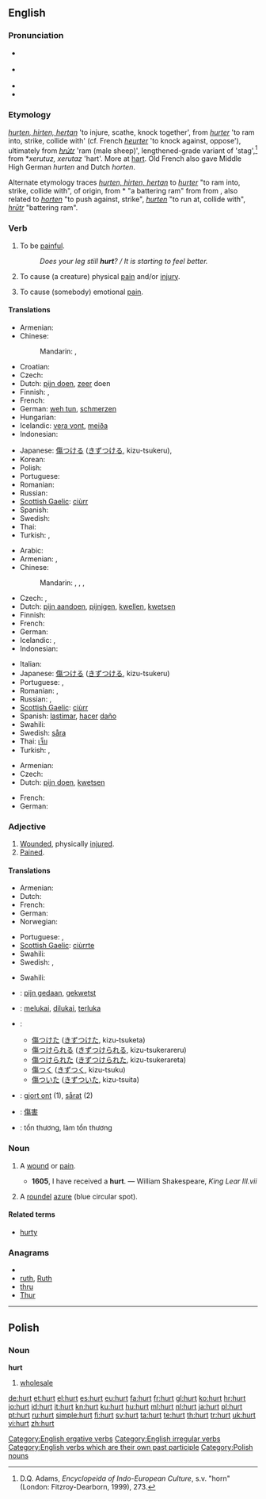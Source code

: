 {{wikipedia|dab=Hurt}}
==English==

===Pronunciation===
* {{a|RP}} {{IPA|/hɜːt/}}
* {{a|GenAm}} {{IPA|/hɝt/}}
* {{audio|en-us-hurt.ogg|Audio (US)}}
* {{rhymes|ɜː(r)t}}

===Etymology===
{{etyl|enm}} ''[[hurten#Middle English|hurten, hirten, hertan]]'' 'to injure, scathe, knock together', from {{etyl|xno}} ''[[hurter#Old French|hurter]]'' 'to ram into, strike, collide with' (cf. French ''[[heurter#French|heurter]]'' 'to knock against, oppose'), ultimately from {{etyl|non|-}} ''[[hrutr#Old Norse|hrútr]]'' 'ram (male sheep)', lengthened-grade variant of {{term|hjǫrtr|lang=non}} 'stag',<ref>D.Q. Adams, ''Encyclopeida of Indo-European Culture'', s.v. "horn" (London: Fitzroy-Dearborn, 1999), 273.</ref> from *''xerutuz, xerutaz'' 'hart'. More at [[hart]].
Old French also gave Middle High German ''hurten'' and Dutch ''horten''.

Alternate etymology traces {{etyl|enm}} ''[[hurten#Middle English|hurten, hirten, hertan]]'' to {{etyl|ONF.}} ''[[hurter#Old French|hurter]]'' "to ram into, strike, collide with", of {{etyl|gem}} origin, from {{etyl|frk}} *{{term||hūrt|lang=frk}} "a battering ram" from {{proto|Germanic|hrūtanan|to fall, beat|lang=en}} from {{proto|Indo-European|krow-|to fall, beat, break|lang=en}}, also related to {{etyl|nl|-}} ''[[horten#Dutch|horten]]'' "to push against, strike", {{etyl|gml|-}} ''[[hurten#Middle Low German|hurten]]'' "to run at, collide with", {{etyl|non|-}} ''[[hrutr#Old Norse|hrūtr]]'' "battering ram".

===Verb===
{{en-verb|hurts|hurting|hurt}}

# {{intransitive}} To be [[painful]].
#: ''Does your leg still '''hurt'''? / It is starting to feel better.''
# {{transitive}} To cause (a creature) physical [[pain]] and/or [[injury]].
# {{transitive}} To cause (somebody) emotional [[pain]].

====Translations====
{{trans-top|to be painful}}
* Armenian: {{t-|hy|ցավել|tr=c’avel}}
* Chinese:
*: Mandarin: {{qualifier|adjective}} {{t-|cmn|疼|tr=téng|sc=Hani}},  {{qualifier|adjective}} {{t-|cmn|痛|tr=tòng|sc=Hani}}
* Croatian: {{t+|hr|boljeti}}
* Czech: {{t-|cs|bolet}}
* Dutch: [[pijn doen]], [[zeer]] doen
* Finnish: {{t+|fi|sattua}}, {{t+|fi|koskea}}
* French: {{t+|fr|faire mal}}
* German: [[weh tun]], [[schmerzen]]
* Hungarian: {{t+|hu|fáj}}
* Icelandic: [[vera vont]], [[meiða]]
* Indonesian: {{t-|id|luka|alt=melukai|xs=Indonesian}}
{{trans-mid}}
* Japanese: [[傷つける]] ([[きずつける]], kizu-tsukeru),  {{qualifier|adjective}} {{t+|ja|痛い|tr=itai}}
* Korean: {{t+|ko|아프다|sc=Hang}}
* Polish: {{t+|pl|boleć}}
* Portuguese: {{t+|pt|doer}}
* Romanian: {{t+|ro|durea}}
* Russian: {{t+|ru|болеть|tr=bolét'}}
* [[Scottish Gaelic]]: [[ciùrr]]
* Spanish: {{t-|es|doler}}
* Swedish: {{t-|sv|göra ont}}
* Thai: {{t+|th|เจ็บ}}
* Turkish: {{t+|tr|ağrımak}}, {{t+|tr|acımak}}
{{trans-bottom}}

{{trans-top|to cause physical pain}}
* Arabic: {{t+|ar|جرح|tr=jaraHa}}
* Armenian: {{t|hy|ցավեցնել|tr=c’avec’nel}},  {{t|hy|վնասել|tr=vnasel}}
* Chinese:
*: Mandarin: {{t-|cmn|傷害|sc=Hani}},  {{t-|cmn|伤害|tr=shānghài|sc=Hani}},  {{t-|cmn|傷|sc=Hani}},  {{t-|cmn|伤|tr=shāng|sc=Hani}}
* Czech: {{t-|cs|ranit}}, {{t-|cs|poranit}}
* Dutch: [[pijn aandoen]], [[pijnigen]], [[kwellen]], [[kwetsen]]
* Finnish: {{t+|fi|satuttaa}}
* French: {{t+|fr|blesser}}
* German: {{t+|de|verletzen}}
* Icelandic: {{t-|is|særa}}, {{t-|is|meiða}}
* Indonesian: {{t-|id|luka|alt=melukai|xs=Indonesian}}
{{trans-mid}}
* Italian: {{t+|it|ferire}}
* Japanese: [[傷つける]] ([[きずつける]], kizu-tsukeru)
* Portuguese: {{t+|pt|ferir}},  {{t+|pt|machucar}}
* Romanian: {{t+|ro|răni}},  {{t-|ro|vătăma}}
* Russian: {{t|ru|причинять боль|tr=pričinját' bol'}},  {{t|ru|причинить боль|tr=pričinít' bol'}}
* [[Scottish Gaelic]]: [[ciùrr]]
* Spanish: [[lastimar]], [[hacer]] [[daño]]
* Swahili: {{t+|sw|kilemba|xs=Swahili}}
* Swedish: [[såra]]
* Thai: [[เจ็บ]]
* Turkish: {{t+|tr|acıtmak}}, {{t+|tr|ağrıtmak}}
{{trans-bottom}}

{{trans-top|to cause emotional pain}}
* Armenian: {{t|hy|ցավեցնել|tr=c’avec’nel}}
* Czech: {{t-|cs|ranit}}
* Dutch: [[pijn doen]], [[kwetsen]]
{{trans-mid}}
* French: {{t+|fr|faire mal}}
* German: {{t+|de|quälen}}
{{trans-bottom}}

<references/>

===Adjective===
{{infl|en|adjective}}

# [[wounded|Wounded]], physically [[injured]].
# [[pained|Pained]].

====Translations====
{{trans-top|wounded, injured}}
* Armenian: {{t|hy|վիրավոր|tr=viravor}}
* Dutch: {{t+|nl|gekwetst}}
* French: {{t+|fr|blessé}}
* German: {{t+|de|verletzt}}
* Norwegian: {{t-|no|skadet}}
{{trans-mid}}
* Portuguese: {{t+|pt|machucado}},  {{t|pt|ferido}}
* [[Scottish Gaelic]]: [[ciùrrte]]
* Swahili: {{t+|sw|kilemba|xs=Swahili}}
* Swedish: {{t|sv|skadad}},  {{t|sv|sårad}}
{{trans-bottom}}

{{trans-top|pained}}
* Swahili: {{t+|sw|kilemba|xs=Swahili}}
{{trans-mid}}
{{trans-bottom}}

{{checktrans-top}}
* {{ttbc|Dutch}}: [[pijn gedaan]], [[gekwetst]]
* {{ttbc|Indonesian}}: [[luka|melukai]], [[luka|dilukai]], [[luka|terluka]]
* {{ttbc|Japanese}}:
** [[傷つけた]] ([[きずつけた]], kizu-tsuketa)
** [[傷つけられる]] ([[きずつけられる]], kizu-tsukerareru)
** [[傷つけられた]] ([[きずつけられた]], kizu-tsukerareta)
** [[傷つく]] ([[きずつく]], kizu-tsuku)
** [[傷ついた]] ([[きずついた]], kizu-tsuita)
* {{ttbc|Swedish}}: [[gjort ont]] (1), [[sårat]] (2)
* {{ttbc|Chinese}}: [[傷害]]
* {{ttbc|Vietnamese}}: tổn thương, làm tổn thương
{{checktrans-bottom}}

===Noun===
{{en-noun}}

# {{archaic}} A [[wound]] or [[pain]].
#* '''1605''', I have received a '''hurt'''. — William Shakespeare, ''King Lear III.vii''
# {{heraldiccharge}} A [[roundel]] [[azure]] (blue circular spot).

====Related terms====
* [[hurty]]

===Anagrams===
* {{alphagram|hrtu}}
* [[ruth#English|ruth]], [[Ruth#English|Ruth]]
* [[thru#English|thru]]
* [[Thur#English|Thur]]

[[Category:English ergative verbs]]
[[Category:English irregular verbs]]
[[Category:English verbs which are their own past participle]]

----

==Polish==

===Noun===
'''hurt'''

# [[wholesale]]

[[Category:Polish nouns]]

[[de:hurt]]
[[et:hurt]]
[[el:hurt]]
[[es:hurt]]
[[eu:hurt]]
[[fa:hurt]]
[[fr:hurt]]
[[gl:hurt]]
[[ko:hurt]]
[[hr:hurt]]
[[io:hurt]]
[[id:hurt]]
[[it:hurt]]
[[kn:hurt]]
[[ku:hurt]]
[[hu:hurt]]
[[ml:hurt]]
[[nl:hurt]]
[[ja:hurt]]
[[pl:hurt]]
[[pt:hurt]]
[[ru:hurt]]
[[simple:hurt]]
[[fi:hurt]]
[[sv:hurt]]
[[ta:hurt]]
[[te:hurt]]
[[th:hurt]]
[[tr:hurt]]
[[uk:hurt]]
[[vi:hurt]]
[[zh:hurt]]